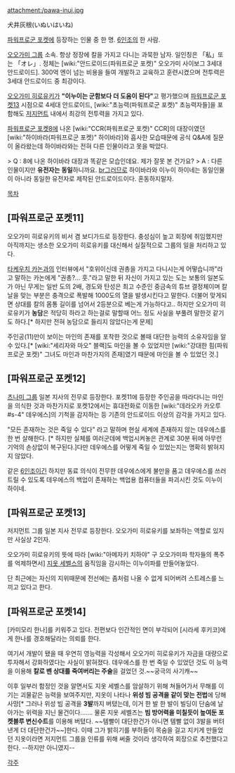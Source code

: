 attachment:/pawa-inui.jpg

犬井灰根(いぬいはいね)

[[파워프로군 포켓]]에 등장하는 인물 중 한 명. [[6인조]]의 한 사람.

[[오오가미 그룹]] 소속. 항상 정장에 칼을 가지고 다니는 과묵한 남자. 일인칭은 「私」또는 「オレ」.
정체는 [wiki:"안드로이드(파워프로군 포켓)" 오오가미 사이보그 3세대 안드로이드]. 300억 엔이 넘는 비용을 들여 개발하고 교육하고 훈련시켰으며 전투력은 3세대 안드로이드 중 최강이다. 

[[오오가미 히로유키]]가 '''"이누이는 군함보다 더 도움이 된다"'''고 평가했으며 [[파워프로군 포켓13]] 시점으로 4세대 안드로이드, [wiki:"초능력(파워프로군 포켓)" 초능력자들]을 포함해도 [[저지먼트]] 내에서 최강의 전투력을 가지고 있다.

[[파워프로군 포켓8]]에 나온 [wiki:"CCR(파워프로군 포켓)" CCR]의 대장이였던 [wiki:"하이바라(파워프로군 포켓)" 하이바라]와 흡사한 모습때문에 공식 Q&A에 질문이 올라왔는데 하이바라와는 전혀 다른 인물이라고 못을 박았다.

> Q : 8에 나온 하이바라 대장과 똑같은 모습인데요. 제가 잘못 본 건가요?
> A : 다른 인물이지만 '''유전자는 동일'''하니까요. 
[[br]]그러므로 하이바라와 이누이 하이네는 동일인물이 아니라 동일한 유전자로 제작된 안드로이드이다. 혼동하지말자.


[[목차]]

== [파워프로군 포켓11] ==
오오가미 히로유키의 비서 겸 보디가드로 등장한다. 충성심이 높고 회장에 취임했지만 아직까지는 생소한 오오가미 히로유키를 대신해서 실질적으로 그룹의 일을 처리하고 있다.

[[타케우치 카논]]과의 인터뷰에서 "호위이신데 권총을 가지고 다니시는게 어떻습니까"라고 말하는 카논에게 "권총?... 훗."라고 말한 뒤 자신이 가지고 있는 도는 보통의 일본도가 아닌 무게는 일반 도의 2배, 경도와 탄성은 최고 수준인 중금속의 튜브 결정체이며 칼날을 맞는 부분은 충격으로 폭발해 1000도의 열을 발생시킨다고 말한다. 더불어 맞게되면 상대를 칼의 몸통 길이를 넘어서 2등분으로 베는게 가능하다고.. 하지만 오오가미 히로유키가 '''농담'''은 적당히 하라고 하는걸로 말할때 어느 정도 사실을 부풀려 말한것 같기도 하다.[* 하지만 전혀 농담으로 들리지 않았다는게 문제]

주인공(11)만이 보이는 마인의 존재를 포착한 것으로 볼때 대단한 능력의 소유자임을 알 수 있다.[* [wiki:"세리자와 마오" 블랙]도 마인을 볼 수 있었지만 [wiki:"강대한 힘(파워프로군 포켓)" 그녀도 마인과 마찬가지의 존재]였기 때문에 마인을 볼 수 있었던 것.]

== [파워프로군 포켓12] ==
[[츠나미 그룹]] 일본 지사의 전무로 등장한다. 포켓11에 등장한 주인공을 따라다니는 마인을 의식한 것과 마찬가지로 포켓12에서는 휴대전화로 이동한 [wiki:"데라오카 카오루#s-4" 데우에스]의 기척을 감지하는 등 기존의 안드로이드 이상의 감각을 가지고 있다.

"모든 존재하는 것은 죽일 수 있다" 라고 말하며 현실 세계에 존재하지 않는 데우에스를 한 번 살해한다. [* 하지만 실체를 여러군데에 백업시켜놓은 관계로 30분 뒤에 아무런 기억의 손상없이 복구된다.]다만 데우에스를 어떻게 죽일 수 있었는지는 명확히 밝혀지지 않았다. 

같은 [[6인조]]이긴 하지만 동료 의식이 전무한 데우에스에게 불만을 품고 데우에스를 쓰러트릴 수 있도록 데우에스의 백업이 존재하는 백업용 컴퓨터들을 파괴시킨 것도 이누이 하이네.

== [파워프로군 포켓13] ==
저지먼트 그룹 일본 지사 전무로 등장한다. 오오가미 히로유키를 보좌하는 역할로 있지만 사실상 2인자.

오오가미 히로유키의 뜻에 따라 [wiki:"아메자키 치하야" 구 오오가미파 학자들의 폭주를 억제하면서] [[지옷 세벨스]]의 움직임을 감시하는 이누이파를 만들어놓았다.

단 최근에는 자신의 지위때문에 전선에는 좀처럼 나올 수 없게 되어버려 스트레스를 느끼고 있다고 한다.


== [파워프로군 포켓14] ==
[카미모리 한나]를 키워주고 있다. 전편보다 인간적인 면이 부각되어 [시라세 후키코]에게 한나를 경호해달라는 의뢰를 한다.

여기서 개발이 됐을 때 우연히 영능력을 각성해서 오오가미 히로유키가 자금을 대량으로 투자해서 강화하였다는 사실이 밝혀졌다. 데우에스를 한 번 죽일 수 있었던 것도 이 능력을 이용해 '''칼로 벤 상대를 죽여버리는 주술'''을 걸었던 것.~~궁극의 사기캐~~

이후 일부러 함정인 것을 알면서도 지옷 세벨스를 암살하기 위해 쳐들어가서 무해를 이기는 괴물같은 능력을 보여주지만, 지옷이 나타나 '''위성 빔 공격을 같이 맞는 전법'''에 당해 사망[* 그러나 위성 빔 공격을 '''3발'''까지 버텼는데, 이거 한 발 한 발이 빌딩이 단숨에 날아가는 위력을 지닌 물건이다....... 물론 지옷 세벨즈는 '''빔 방어력을 미칠듯이 높여둔 포켓블루 변신수트'''를 이용해 버텼다. ~~템빨이 대단한건가 아니면 템빨 없이 3발을 버텨낸게 더 대단한건가~~]한다. 이때 그가 밝히기를 부하들이 목숨을 걸고 지키게 만들었던 지옷이라면 저지먼트 그룹을 인류를 위해 써줄 것이라 생각하여 회장으로 추천했다고 한다. --하지만 아니였지--


[[각주]]
